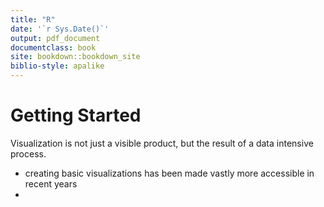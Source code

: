 ```yaml
--- 
title: "R"
date: '`r Sys.Date()`'
output: pdf_document
documentclass: book
site: bookdown::bookdown_site
biblio-style: apalike
---
```

# Getting Started

Visualization is not just a visible product, but the result of a data intensive process.

- creating basic visualizations has been made vastly more accessible in recent years
- 